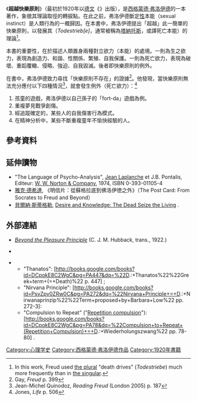{{Infobox book 
| name = 超越快樂原則
| title_orig = {{lang|de|Jenseits des Lustprinzips}}
| translator = 
| image = Freud 1921 Jenseits des Lustprinzips.djvu 
| caption = 
| author = [[西格蒙德·弗洛伊德|西格蒙德·弗洛伊德]]
| illustrator = | cover_artist = 
| country  = [[德國|德國]]
| language = [[德文|德文]]
| series = | subject = 
| genre = [[精神分析學|精神分析學]]
| publisher = 
| release_date = 1920年
| english_release_date = 
| media_type = | pages = 
| isbn = | congress = | oclc = 
| preceded_by = | followed_by = 
}}
{{Psychoanalysis |Works}}

《'''超越快樂原則'''》（最初於1920年以[[德文|德文]]《{{lang|de|''Jenseits des Lustprinzips''}}》出版），是[[西格蒙德·弗洛伊德|西格蒙德·弗洛伊德]]的一本著作，象徵其理論取徑的轉捩點。在此之前，弗洛伊德斷定[[性行為|性]]本能（sexual instinct）是人類行為的一概歸因。在本書中，弗洛伊德提出「超越」此一簡單的快樂原則，以發展其{{link-en|死亡欲力|death drive}}（''Todestrieb[e]''，通常被稱為[[塔納托斯|塔納托斯]]，或譯死亡本能）的理論<ref>In this work, Freud used [http://books.google.com/books?id=LQcUz3FVkNQC&q=%22death+drives%22 the plural] "death drives" (''Todestriebe'') much more frequently than in [http://books.google.com/books?id=LQcUz3FVkNQC&q=%22death+drive%22 the singular].</ref>。

本書的重要性，在於描述人類置身兩種對立欲力（本能）的處境。一則為生之欲力，表現為創造力、和諧、性關係、繁殖、自我保護。一則為死亡欲力，表現為破壞、重蹈覆轍、侵略、強迫、自我毀滅。後者即快樂原則的例外。

在書中，弗洛伊德致力尋找「快樂原則不存在」的證據<ref name="Gay, Freud p. 399">Gay, ''Freud'' p. 399</ref>。他發現，當快樂原則無法充分應付以下四種情況<ref>Jean-Michel Quinodoz, ''Reading Freud'' (London 2005) p. 187</ref>，就會發生例外（死亡欲力）：<ref name="Jones, Life p. 506">Jones, ''Life'' p. 506</ref>
#孩童的遊戲，弗洛伊德以自己孫子的「fort-da」遊戲為例。
#重複夢見戰爭創傷。
#經追蹤確定的，某些人的自我傷害行為模式。
#在精神分析中，某些不斷重複童年不愉快經驗的人。

== 參考資料 ==
{{reflist|30em}}

== 延伸讀物 ==
* "The Language of Psycho-Analysis", [[Jean_Laplanche|Jean Laplanche]] et J.B. Pontalis, Editeur: [[W._W._Norton_&_Company|W. W. Norton & Company]], 1974, ISBN 0-393-01105-4
*[[雅克·德希達|雅克·德希達]], 《明信片：從蘇格拉底到佛洛伊徳之外》（The Post Card: From Socrates to Freud and Beyond）
*[[貝爾納·斯蒂格勒|貝爾納·斯蒂格勒]], [http://www.arsindustrialis.org/desire-and-knowledge-dead-seize-living Desire and Knowledge: The Dead Seize the Living] {{Wayback|url=http://www.arsindustrialis.org/desire-and-knowledge-dead-seize-living |date=20150202184215 }}.

== 外部連結 ==
*[http://www.bartleby.com/276/ ''Beyond the Pleasure Principle''] {{Wayback|url=http://www.bartleby.com/276/ |date=20190817045419 }} (C. J. M. Hubback, trans., 1922.)
* {{gutenberg|no=28220|name=Jenseits des Lustprinzips}} {{de icon}}
* {{cite book|first1=Jean|last1=Laplanche|first2=Jean-Bertrand|last2=Pontalis|authorlink1=Jean Laplanche|authorlink2=Jean-Bertrand Pontalis|title=The Language of Psycho-analysis|url=http://books.google.it/books?id=DCpokE8C2WgC&printsec=frontcover|publisher=Karnac Books|location=London|year=1973|id=ISBN 0-946-43949-4; ISBN 978-09-4643-949-2.|access-date=2015-02-02|archive-date=2015-02-02|archive-url=https://web.archive.org/web/20150202174112/http://books.google.it/books?id=DCpokE8C2WgC&printsec=frontcover|dead-url=no}}
**"Thanatos": [http://books.google.com/books?id=DCpokE8C2WgC&pg=PA447&dq=%22D.:+Thanatos%22%22Greek+term+(=+Death)%22 p. 447] {{Wayback|url=http://books.google.com/books?id=DCpokE8C2WgC&pg=PA447&dq=%22D.:+Thanatos%22%22Greek+term+(=+Death)%22 |date=20140103053856 }}; 
**"Nirvana Principle": [http://books.google.com/books?id=PsvZpv0ZRw0C&pg=PA272&dq=%22Nirvana+Principle+=+D.:+Nirwanaprinzip%22%22Term+proposed+by+Barbara+Low%22 pp. 272-3]:
**"Compulsion to Repeat" ("[[Repetition_compulsion|Repetition compulsion]]"): [http://books.google.com/books?id=DCpokE8C2WgC&pg=PA78&dq=%22Compulsion+to+Repeat+(Repetition+Compulsion)+=+D.:+Wiederholungszwang%22 pp. 78-80] {{Wayback|url=http://books.google.com/books?id=DCpokE8C2WgC&pg=PA78&dq=%22Compulsion+to+Repeat+(Repetition+Compulsion)+=+D.:+Wiederholungszwang%22 |date=20170323142628 }}.

{{DEFAULTSORT:Beyond The Pleasure Principle}}

[[Category:心理学史|Category:心理学史]]
[[Category:西格蒙德·弗洛伊德作品|Category:西格蒙德·弗洛伊德作品]]
[[Category:1920年書籍|Category:1920年書籍]]